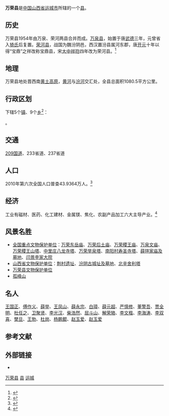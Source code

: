 {{Infobox China County
| county  = 万荣县
| Photo = 
| Photoname= 
|map=ChinaYunchengWanrong.png
|map_caption=万荣县在运城市的位置
| customimage = 
| Pinyin   = 
| Belong = [[山西省|山西省]][[运城市|运城市]]
| Types= [[县|县]]
| admincode = 
| founded = 
| seat = [[解店镇|解店镇]]
| officerTitle= 
| officer = 
| officerTitle2 = 
| officer2 = 
| division = 
| town= 4
| township= 9
| subdistrict= 
| dialect= 
| post code= 044200
| phone code = 0359
| coordinate = {{coord|35.393|N|110.713|E|display=inline,title|scale:100000}}
| area = 1080.5
| area land = 
| area water =  
| census yr = 2010
| pop = 43.9364万
| density = 
| GDP = 
| web = http://www.sxwanrong.gov.cn/
| web_title = 
}}
'''万荣县'''是[[中国|中国]][[山西省|山西省]][[运城市|运城市]]所辖的一个[[县|县]]。

== 历史 ==
万荣县1954年由万泉、荣河两县合并而成。[[万泉县|万泉县]]，始置于唐[[武德|武德]]三年，元曾省入[[猗氏县|猗氏]]后复置。[[荣河县|荣河县]]，战国为魏汾阴邑，西汉置汾县属河东郡，唐[[开元|开元]]十年以得“宝鼎”之祥改称宝鼎县，宋[[大中祥符|大中祥符]]四年改为荣河县。<ref>{{Cite web |url=http://www.sxwanrong.gov.cn/zjwr/wrgk/lsyg/579d38a6_420f_4a19_8b05_d18e6bcaad3f.html |title=历史沿革 |accessdate=2013-07-18 |archive-date=2014-07-14 |archive-url=https://web.archive.org/web/20140714230616/http://www.sxwanrong.gov.cn/zjwr/wrgk/lsyg/579d38a6_420f_4a19_8b05_d18e6bcaad3f.html |dead-url=yes }}</ref>

== 地理 ==
万荣县地处晋西南[[黄土高原|黄土高原]]，[[黄河|黄河]]与[[汾河|汾河]]交汇处，全县总面积1080.5平方公里。

== 行政区划 ==
{{PAGENAMEBASE}}下辖5个[[行政建制镇|镇]]、9个[[乡_(中华人民共和国)|乡]]<ref>{{PRC admin/ref sgc|14/08/22}}</ref>：

{{PRC admin/children|14/08/22}}。

== 交通 ==
[[209国道|209国道]]、233省道、237省道

== 人口 ==
2010年第六次全国人口普查43.9364万人。<ref>{{Cite web |url=http://www.sxycrb.com/html/55/n-33455.html |title=运城市第六次全国人口普查主要数据公报 |accessdate=2013-07-18 |archive-date=2014-08-22 |archive-url=https://web.archive.org/web/20140822200532/http://www.sxycrb.com/html/55/n-33455.html |dead-url=yes }}</ref>

== 经济 ==
工业有磁材、医药、化工建材、金属镁、焦化、农副产品加工六大主导产业。<ref>{{Cite web |url=http://www.sxwanrong.gov.cn/zjwr/wrgk/shjj/8ef9e2ce_58d4_4fa2_8ca7_35e4a0fcce28.html |title=经济发展 |accessdate=2013-07-18 |archive-date=2013-07-18 |archive-url=https://archive.is/20130718145135/http://www.sxwanrong.gov.cn/zjwr/wrgk/shjj/8ef9e2ce_58d4_4fa2_8ca7_35e4a0fcce28.html |dead-url=no }}</ref>

== 风景名胜 ==
* [[全国重点文物保护单位|全国重点文物保护单位]]：[[万荣东岳庙|万荣东岳庙]]、[[万荣后土庙|万荣后土庙]]、[[万荣稷王庙|万荣稷王庙]]、[[万泉文庙|万泉文庙]]、[[万荣稷王山塔|万荣稷王山塔]]、[[中里庄八龙寺塔|中里庄八龙寺塔]]、[[万荣旱泉塔|万荣旱泉塔]]、[[南阳村寿圣寺塔|南阳村寿圣寺塔]]、[[薛瑄家庙及墓地|薛瑄家庙及墓地]]、[[闫景李家大院|闫景李家大院]]
* [[山西省文物保护单位|山西省文物保护单位]]：[[荆村遗址|荆村遗址]]、[[汾阴古城址及墓地|汾阴古城址及墓地]]、[[北辛舍利塔|北辛舍利塔]]
* [[万荣县文物保护单位|万荣县文物保护单位]]
* [[孤峰山|孤峰山]]

== 名人 ==
[[王国正|王国正]]、[[傅作义|傅作义]]、[[薛举|薛举]]、[[王凤山|王凤山]]、[[薛永宗|薛永宗]]、[[白璋|白璋]]、[[薛元超|薛元超]]、[[严慎修|严慎修]]、[[董警吾|董警吾]]、[[贾全明|贾全明]]、[[杜任之|杜任之]]、[[卫聚贤|卫聚贤]]、[[李光汉|李光汉]]、[[柴浩然|柴浩然]]、[[屈斗山|屈斗山]]、[[解荣辂|解荣辂]]、[[李文楷|李文楷]]、[[李海涛|李海涛]]、[[李双喜|李双喜]]、[[樊旦|樊旦]]、[[王勃|王勃]]、[[杜岗|杜岗]]、[[杨鹏鲲|杨鹏鲲]]、[[赵玉爱|赵玉爱]]、[[赵玉爱|赵玉爱]]

== 参考文献 ==
{{reflist}}

== 外部链接 ==
* {{Official website|https://www.wanrong.gov.cn/|name=万荣县人民政府门户网站}}

{{万荣县行政区划}}
{{运城市行政区划}}
{{山西行政区划}}

[[Category:万荣县|]]
[[Category:运城区县市|县]]
[[Category:山西省县份|运城]]